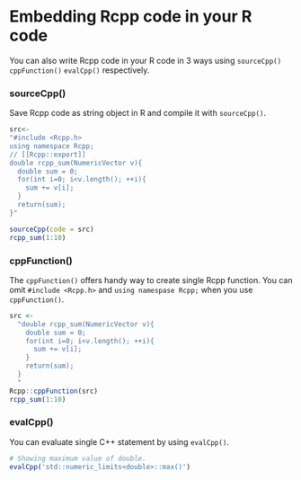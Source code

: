 # Embedding Rcpp code in your R code

You can also write Rcpp code in your R code in 3 ways using `sourceCpp()` `cppFunction()` `evalCpp()` respectively.

### sourceCpp()

Save Rcpp code as string object in R and compile it with `sourceCpp()`.

``` R
src<-
"#include <Rcpp.h>
using namespace Rcpp;
// [[Rcpp::export]]
double rcpp_sum(NumericVector v){
  double sum = 0;
  for(int i=0; i<v.length(); ++i){
    sum += v[i];
  }
  return(sum);
}"

sourceCpp(code = src)
rcpp_sum(1:10)
```

### cppFunction()

The `cppFunction()` offers handy way to create single Rcpp function. You can omit `#include <Rcpp.h>` and `using namespase Rcpp;` when you use `cppFunction()`.

```r
src <-
  "double rcpp_sum(NumericVector v){
    double sum = 0;
    for(int i=0; i<v.length(); ++i){
      sum += v[i];
    }
    return(sum);
  }
  "
Rcpp::cppFunction(src)
rcpp_sum(1:10)
```

### evalCpp()

You can evaluate single C++ statement by using `evalCpp()`.

```r
# Showing maximum value of double.
evalCpp('std::numeric_limits<double>::max()')
```

